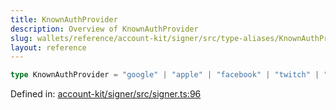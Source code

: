 ```yaml
---
title: KnownAuthProvider
description: Overview of KnownAuthProvider
slug: wallets/reference/account-kit/signer/src/type-aliases/KnownAuthProvider
layout: reference
---
```


```ts
type KnownAuthProvider = "google" | "apple" | "facebook" | "twitch" | "auth0";
```

Defined in: [account-kit/signer/src/signer.ts:96](https://github.com/alchemyplatform/aa-sdk/blob/e3c1a23e6e03f44bf2db3afddb97a91b175cba58/account-kit/signer/src/signer.ts#L96)
